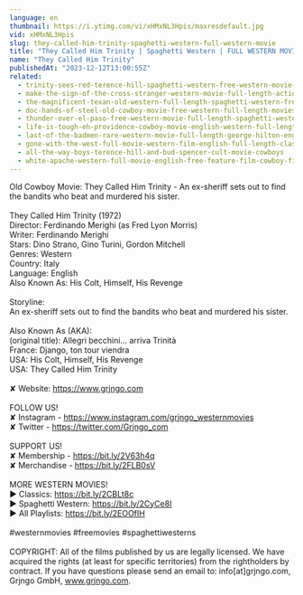 ```yaml
---
language: en
thumbnail: https://i.ytimg.com/vi/xHMxNL3Hpis/maxresdefault.jpg
vid: xHMxNL3Hpis
slug: they-called-him-trinity-spaghetti-western-full-western-movie
title: "They Called Him Trinity | Spaghetti Western | FULL WESTERN MOVIE"
name: "They Called Him Trinity"
publishedAt: "2023-12-12T13:00:55Z"
related:
  - trinity-sees-red-terence-hill-spaghetti-western-free-western-movie-cowboys-full-films
  - make-the-sign-of-the-cross-stranger-western-movie-full-length-action-free-film-full-films
  - the-magnificent-texan-old-western-full-length-spaghetti-western-free-youtube-movie
  - doc-hands-of-steel-old-cowboy-movie-free-western-full-length-movies-free-youtube-movie
  - thunder-over-el-paso-free-western-movie-full-length-spaghetti-western-full-action-movie
  - life-is-tough-eh-providence-cowboy-movie-english-western-full-length
  - last-of-the-badmen-rare-western-movie-full-length-george-hilton-english-full-movie
  - gone-with-the-west-full-movie-western-film-english-full-length-classic-movie-watchfree
  - all-the-way-boys-terence-hill-and-bud-spencer-cult-movie-cowboys
  - white-apache-western-full-movie-english-free-feature-film-cowboy-film
---
```


Old Cowboy Movie: They Called Him Trinity - An ex-sheriff sets out to find the bandits who beat and murdered his sister.<br />
<br />
They Called Him Trinity (1972)<br />
Director: Ferdinando Merighi (as Fred Lyon Morris)<br />
Writer: Ferdinando Merighi<br />
Stars: Dino Strano, Gino Turini, Gordon Mitchell<br />
Genres: Western <br />
Country: Italy<br />
Language: English<br />
Also Known As: His Colt, Himself, His Revenge<br />
<br />
Storyline: <br />
An ex-sheriff sets out to find the bandits who beat and murdered his sister.<br />
<br />
Also Known As (AKA):<br />
(original title): Allegri becchini... arriva Trinità<br />
France: Django, ton tour viendra<br />
USA: His Colt, Himself, His Revenge<br />
USA: They Called Him Trinity<br />
<br />
✘ Website: https://www.grjngo.com<br />
<br />
FOLLOW US!<br />
✘ Instagram - https://www.instagram.com/grjngo_westernmovies<br />
✘ Twitter - https://twitter.com/Grjngo_com<br />
<br />
SUPPORT US!<br />
✘ Membership - https://bit.ly/2V63h4q<br />
✘ Merchandise - https://bit.ly/2FLB0sV<br />
<br />
MORE WESTERN MOVIES! <br />
► Classics: https://bit.ly/2CBLt8c <br />
► Spaghetti Western: https://bit.ly/2CyCe8I <br />
► All Playlists: https://bit.ly/2EOOfIH <br />
<br />
#westernmovies #freemovies #spaghettiwesterns<br />
<br />
COPYRIGHT: All of the films published by us are legally licensed. We have acquired the rights (at least for specific territories) from the rightholders by contract. If you have questions please send an email to: info[at]grjngo.com, Grjngo GmbH, www.grjngo.com.